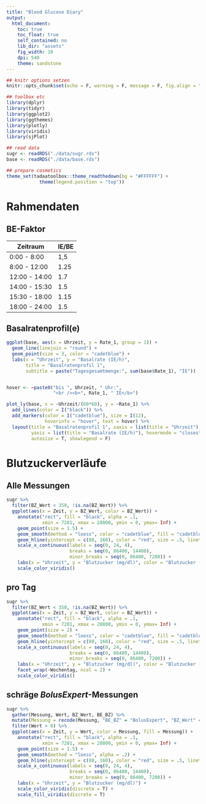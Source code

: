 ```yaml
---
title: "Blood Glucose Diary"
output: 
  html_document:
    toc: true
    toc_float: true
    self_contained: no
    lib_dir: "assets"
    fig_width: 10
    dpi: 540
    theme: sandstone
---
```


```r
## knitr options setzen
knitr::opts_chunk$set(echo = F, warning = F, message = F, fig.align = "center")

## toolbox etc
library(dplyr)
library(tidyr)
library(ggplot2)
library(ggthemes)
library(plotly)
library(viridis)
library(sjPlot)

## read data
sugr <- readRDS("./data/sugr.rds")
base <- readRDS("./data/base.rds")

## prepare cosmetics
theme_set(tadaatoolbox::theme_readthedown(bg = "#FFFFFF") +
            theme(legend.position = "top"))
```


# Rahmendaten

## BE-Faktor

Zeitraum      | IE/BE
--------------|--------
 0:00 -  8:00 | 1,5
 8:00 - 12:00 | 1.25
12:00 - 14:00 | 1.7
14:00 - 15:30 | 1.5
15:30 - 18:00 | 1.15
18:00 - 24:00 | 1.5


## Basalratenprofil(e)

```r
ggplot(base, aes(x = Uhrzeit, y = Rate_1, group = 1)) +
  geom_line(linejoin = "round") +
  geom_point(size = 3, color = "cadetblue") +
  labs(x = "Uhrzeit", y = "Basalrate (IE/h)", 
       title = "Basalratenprofil 1", 
       subtitle = paste("Tagesgesamtmenge:", sum(base$Rate_1), "IE"))


hover <- ~paste0("bis ", Uhrzeit, " Uhr:",
                 "<br /><b>", Rate_1, " IE</b>")

plot_ly(base, x = ~Uhrzeit/(60*60), y = ~Rate_1) %>%
  add_lines(color = I("black")) %>% 
  add_markers(color = I("cadetblue"), size = I(12), 
              hoverinfo = "hover", text = hover) %>% 
  layout(title = "Basalratenprofil 1", xaxis = list(title = "Uhrzeit"),
         yaxis = list(title = "Basalrate (IE/h)"), hovermode = "closest",
         autosize = T, showlegend = F)
```

# Blutzuckerverläufe

## Alle Messungen

```r
sugr %>% 
  filter(BZ_Wert < 350, !is.na(BZ_Wert)) %>% 
  ggplot(aes(x = Zeit, y = BZ_Wert, color = BZ_Wert)) + 
    annotate("rect", fill = "black", alpha = .1,
             xmin = 7201, xmax = 28800, ymin = 0, ymax= Inf) +
    geom_point(size = 1.5) +
    geom_smooth(method = "loess", color = "cadetblue", fill = "cadetblue", alpha = 0.2) +
    geom_hline(yintercept = c(80, 160), color = "red", size = .5, linetype = "dashed") +
    scale_x_continuous(labels = seq(0, 24, 4), 
                       breaks = seq(0, 86400, 14400), 
                       minor_breaks = seq(0, 86400, 7200)) +
    labs(x = "Uhrzeit", y = "Blutzucker (mg/dl)", color = "Blutzucker (mg/dl)") +
    scale_color_viridis()
```


## pro Tag

```r
sugr %>% 
  filter(BZ_Wert < 350, !is.na(BZ_Wert)) %>% 
  ggplot(aes(x = Zeit, y = BZ_Wert, color = BZ_Wert)) + 
    annotate("rect", fill = "black", alpha = .1,
             xmin = 7201, xmax = 28800, ymin = 0, ymax= Inf) +
    geom_point(size = 2) +
    geom_smooth(method = "loess", color = "cadetblue", fill = "cadetblue", alpha = 0.2) +
    geom_hline(yintercept = c(80, 160), color = "red", size = .5, linetype = "dashed") +
    scale_x_continuous(labels = seq(0, 24, 4), 
                       breaks = seq(0, 86400, 14400), 
                       minor_breaks = seq(0, 86400, 7200)) +
    labs(x = "Uhrzeit", y = "Blutzucker (mg/dl)", color = "Blutzucker (mg/dl)") +
    facet_wrap(~Wochentag, ncol = 2) +
    scale_color_viridis()
```


## schräge _BolusExpert_-Messungen

```r
sugr %>% 
  gather(Messung, Wert, BZ_Wert, BE_BZ) %>% 
  mutate(Messung = recode(Messung, "BE_BZ" = "BolusExpert", "BZ_Wert" = "Regulär")) %>% 
  filter(Wert > 0) %>% 
  ggplot(aes(x = Zeit, y = Wert, color = Messung, fill = Messung)) +
    annotate("rect", fill = "black", alpha = .1,
             xmin = 7201, xmax = 28800, ymin = 0, ymax= Inf) +
    geom_point(size = 1.5) +
    geom_smooth(method = "loess", alpha = .2) +
    geom_hline(yintercept = c(80, 160), color = "red", size = .5, linetype = "dashed") +
    scale_x_continuous(labels = seq(0, 24, 4), 
                       breaks = seq(0, 86400, 14400), 
                       minor_breaks = seq(0, 86400, 7200)) +
    labs(x = "Uhrzeit", y = "Blutzucker (mg/dl)") +
    scale_color_viridis(discrete = T) +
    scale_fill_viridis(discrete = T)
```
